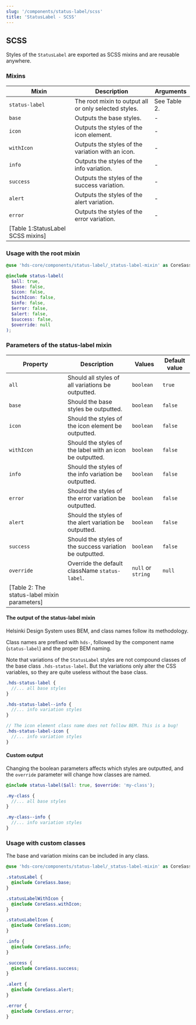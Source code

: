 ```yaml
---
slug: '/components/status-label/scss'
title: 'StatusLabel - SCSS'
---
```




## SCSS

Styles of the `StatusLabel` are exported as SCSS mixins and are reusable anywhere.

### Mixins

| Mixin                             | Description                                           | Arguments                                                                   |
| --------------------------------- | ----------------------------------------------------- | --------------------------------------------------------------------------- |
| `status-label`                    | The root mixin to output all or only selected styles. | See <AnchorLink anchor="parameters-of-the-root-mixin">Table 2</AnchorLink>. |
| `base`                            | Outputs the base styles.                              | -                                                                           |
| `icon`                            | Outputs the styles of the icon element.               | -                                                                           |
| `withIcon`                        | Outputs the styles of the variation with an icon.     | -                                                                           |
| `info`                            | Outputs the styles of the info variation.             | -                                                                           |
| `success`                         | Outputs the styles of the success variation.          | -                                                                           |
| `alert`                           | Outputs the styles of the alert variation.            | -                                                                           |
| `error`                           | Outputs the styles of the error variation.            | -                                                                           |
| [Table 1:StatusLabel SCSS mixins] |

### Usage with the root mixin

```scss
@use 'hds-core/components/status-label/_status-label-mixin' as CoreSass;

@include status-label(
  $all: true,
  $base: false,
  $icon: false,
  $withIcon: false,
  $info: false,
  $error: false,
  $alert: false,
  $success: false,
  $override: null
);
```

### Parameters of the status-label mixin

| Property                                     | Description                                               | Values             | Default value |
| -------------------------------------------- | --------------------------------------------------------- | ------------------ | ------------- |
| `all`                                        | Should all styles of all variations be outputted.         | `boolean`          | `true`        |
| `base`                                       | Should the base styles be outputted.                      | `boolean`          | `false`       |
| `icon`                                       | Should the styles of the icon element be outputted.       | `boolean`          | `false`       |
| `withIcon`                                   | Should the styles of the label with an icon be outputted. | `boolean`          | `false`       |
| `info`                                       | Should the styles of the info variation be outputted.     | `boolean`          | `false`       |
| `error`                                      | Should the styles of the error variation be outputted.    | `boolean`          | `false`       |
| `alert`                                      | Should the styles of the alert variation be outputted.    | `boolean`          | `false`       |
| `success`                                    | Should the styles of the success variation be outputted.  | `boolean`          | `false`       |
| `override`                                   | Override the default className `status-label`.            | `null` or `string` | `null`        |
| [Table 2: The status-label mixin parameters] |

#### The output of the status-label mixin

Helsinki Design System uses <ExternalLink href="https://getbem.com/">BEM</ExternalLink>, and class names follow its methodology.

Class names are prefixed with `hds-`, followed by the component name (`status-label`) and the proper BEM naming.

Note that variations of the `StatusLabel` styles are not compound classes of the base class `.hds-status-label`. But the variations only alter the CSS variables, so they are quite useless without the base class.

```scss
.hds-status-label {
  //... all base styles
}

.hds-status-label--info {
  //... info variation styles
}

// The icon element class name does not follow BEM. This is a bug!
.hds-status-label-icon {
  //... info variation styles
}
```

#### Custom output

Changing the boolean parameters affects which styles are outputted, and the `override` parameter will change how classes are named.

```scss
@include status-label($all: true, $override: 'my-class');

.my-class {
  //... all base styles
}

.my-class--info {
  //... info variation styles
}
```

### Usage with custom classes

The base and variation mixins can be included in any class.

```scss
@use 'hds-core/components/status-label/_status-label-mixin' as CoreSass;

.statusLabel {
  @include CoreSass.base;
}

.statusLabelWithIcon {
  @include CoreSass.withIcon;
}

.statusLabelIcon {
  @include CoreSass.icon;
}

.info {
  @include CoreSass.info;
}

.success {
  @include CoreSass.success;
}

.alert {
  @include CoreSass.alert;
}

.error {
  @include CoreSass.error;
}
```
